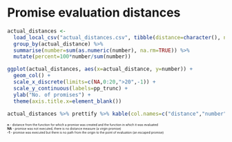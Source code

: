 # Promise evaluation distances

<!--Effective distance is the distance from the call where a promise originated to the call in which it was evaluated. It is measured along the call graph (along inbound edges).  Since the data is gathered from a trace, the call graph is a tree.-->
  
```r
actual_distances <- 
  load_local_csv("actual_distances.csv", tibble(distance=character(), number=numeric(), percent=numeric())) %>% 
  group_by(actual_distance) %>% 
  summarise(number=sum(as.numeric(number), na.rm=TRUE)) %>% 
  mutate(percent=100*number/sum(number))

ggplot(actual_distances, aes(x=actual_distance, y=number)) + 
  geom_col() +
  scale_x_discrete(limits=c(NA,0:20,">20",-1)) +
  scale_y_continuous(labels=pp_trunc) +
  ylab("No. of promises") + 
  theme(axis.title.x=element_blank())

actual_distances %>% prettify %>% kable(col.names=c("distance","number","percentage"), align="lrr")
```

<div style="font-size: 50%">
  **n** - distance from the function for which a promise was created and the function in which it was evaluated    
**NA** - promise was not executed, there is no distance measure (a virgin promise)  
**-1** - promise was executed but there is no path from the origin to the point of evaluation (an escaped promise)    
</div>